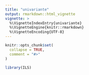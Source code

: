```yaml
---
title: "univariante"
output: rmarkdown::html_vignette
vignette: >
  %\VignetteIndexEntry{univariante}
  %\VignetteEngine{knitr::rmarkdown}
  %\VignetteEncoding{UTF-8}
---
```


```r
knitr::opts_chunk$set(
  collapse = TRUE,
  comment = "#>"
)
```

```r
library(ILS)
```
